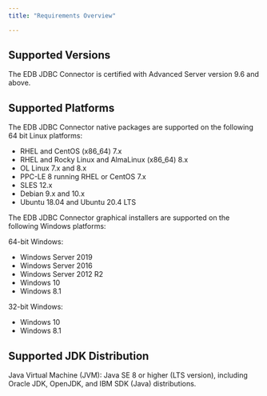 ```yaml
---
title: "Requirements Overview"

---
```


<div id="requirements_overview" class="registered_link"></div>

## Supported Versions

The EDB JDBC Connector is certified with Advanced Server version 9.6 and above.

## Supported Platforms

The EDB JDBC Connector native packages are supported on the following 64 bit Linux platforms:


-   RHEL and CentOS (x86_64) 7.x
-   RHEL and Rocky Linux and AlmaLinux (x86_64) 8.x
-   OL Linux 7.x and 8.x
-   PPC-LE 8 running RHEL or CentOS 7.x
-   SLES 12.x
-   Debian 9.x and 10.x
-   Ubuntu 18.04 and Ubuntu 20.4 LTS

The EDB JDBC Connector graphical installers are supported on the following Windows platforms:

64-bit Windows:

-   Windows Server 2019
-   Windows Server 2016
-   Windows Server 2012 R2
-   Windows 10
-   Windows 8.1

32-bit Windows:

-   Windows 10
-   Windows 8.1

## Supported JDK Distribution

Java Virtual Machine (JVM): Java SE 8 or higher (LTS version), including Oracle JDK, OpenJDK, and IBM SDK (Java) distributions.
